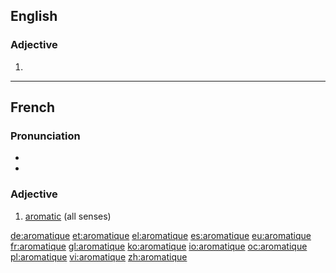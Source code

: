==English==

===Adjective===
{{en-adj}}

# {{obsolete form of|aromatic}}
----
==French==

===Pronunciation===
* {{IPA|/a.ʁo.ma.tik/|lang=fr}}
* {{audio|Fr-aromatique.ogg|aromatique}}

===Adjective===
{{fr-adj-mf}}

# [[aromatic]] (all senses)

[[de:aromatique]]
[[et:aromatique]]
[[el:aromatique]]
[[es:aromatique]]
[[eu:aromatique]]
[[fr:aromatique]]
[[gl:aromatique]]
[[ko:aromatique]]
[[io:aromatique]]
[[oc:aromatique]]
[[pl:aromatique]]
[[vi:aromatique]]
[[zh:aromatique]]